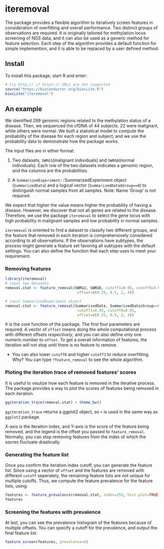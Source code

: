 <!--
%\VignetteEngine{knitr::knitr}
%\VignetteIndexEntry{An introduction to iteremoval}
-->

# iteremoval
The package provides a flexible algorithm to iteratively screen features in consideration of overfitting and overall performance. Two distinct groups of observations are required. It is originally tailored for methylation locus screening of NGS data, and it can also be used as a generic method for feature selection. Each step of the algorithm provides a default function for simple implemention, and it is able to be replaced by a user defined method.

## Install
To install this package, start R and enter:

```{r eval=FALSE}
# try http:// if https:// URLs are not supported
source("https://bioconductor.org/biocLite.R")
biocLite("iteremoval")
```

## An example

We identified 299 genomic regions related to the methylation status of a disease. Then, we sequenced the cfDNA of 44 subjects. 22 were malignant, while others were normal. We built a statistical model to compute the probability of the disease for each region and subject, and we use the probability data to demonstrate how the package works.

The input files are in either format:

1. Two datasets, `SWRG1`(malignant individuals) and `SWRG0`(normal individuals). Each row of the two datasets indicates a genomic region, and the columns are the probabilities. 

2. A `SummarizedExperiment::`SummarizedExperiment object (`SummarizedData`) and a logical vector (`SummarizedData$Group==0`) to distinguish normal samples from all samples. Note: Name 'Group' is not required.

We expect that higher the value means higher the probability of having a disease. However, we discover that not all genes are related to the disease. Therefore, we use the package `iteremoval` to select the gene locus with high probability in malignant samples and low probability in normal samples. 

`iteremoval` is oriented to find a dataset to classify two different groups, and the feature that removed in each iteration is comprehensively considered according to all observations. If the observations have subtypes, the process might generate a feature set favoring all subtypes with the default settings. You can also define the function that each step uses to meet your requirement.

### Removing features
```{r}
library(iteremoval)
# input two datasets
removal.stat <- feature_removal(SWRG1, SWRG0, cutoff1=0.95, cutoff0=0.95, 
								 offset=c(0.25, 0.5, 2, 4))
```

```{r eval=TRUE}
# input SummarizedExperiment object
removal.stat <- feature_removal(SummarizedData, SummarizedData$Group==0, 
								 cutoff1=0.95, cutoff0=0.95, 
								 offset=c(0.25, 0.5, 2, 4))
```

It is the core function of the package. The first four parameters are required. A vector of `offset` means doing the whole computational process with different offsets *respectively*, and you can also define only one numeric number to `offset`. To get a overall information of features, the iteration will not stop until there is no feature to remove.

- You can also lower `cutoff0` and higher `cutoff1` to reduce overfitting. Why? You can type `?feature_removal` to see the whole algorithm.

### Ploting the iteration trace of removed features' scores
It is useful to visulize how each feature is removed in the iterative process. The package provides a way to plot the scores of features being removed in each iteration.

```{r echo=TRUE}
ggiteration_trace(removal.stat) + theme_bw()
```

`ggiteration_trace` returns a ggplot2 object, so `+` is used in the same way as `ggplot2` package.

X-axis is the iteration index, and Y-axis is the score of the feature being removed, and the legend is the offset you passed to `feature_removal`. Normally, you can stop removing features from the index of which the socres fluctuate drastically.

### Generating the feature list
Once you confirm the iteration index cutoff, you can generate the feature list. Since using a vector of `offset` and the features are removed with different `cutoff` seperately, the remaining feature lists are not unique for multiple cutoffs. Thus, we compute the feature prevalence for the feature lists, using:

```{r echo=TRUE}
features <- feature_prevalence(removal.stat, index=255, hist.plot=TRUE)
features
```

### Screening the features with prevalence
At last, you can see the prevalence histogram of the features because of multiple offsets. You can specify a cutoff for the prevalence, and output the final feature list.

```{r echo=TRUE}
feature_screen(features, prevalence=4)
```
